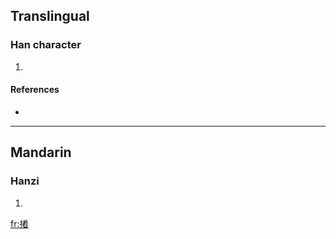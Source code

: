 ==Translingual==

===Han character===
{{Han char|rn=64|rad=手|as=12|sn=15|four=|canj=手廿手山 (QTQU)}}

# {{defn|Han|sort=手12}}

====References====
* {{Han ref|kx=0456.220|dkj=12752|hdz=31962.050|uh=64AF|ud=25775}}

----

==Mandarin==

===Hanzi===
{{cmn-hanzi|pin=[[suàn]] ([[suan4]]), [[xuǎn]] ([[xuan3]]), [[zhuó]] ([[zhuo2]])|wg=suan<sup>4</sup>, hsüan<sup>3</sup>, cho<sup>2</sup>}}

# {{defn|Mandarin}}

[[fr:撯]]